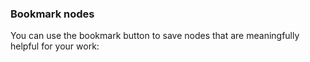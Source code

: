 ### Bookmark nodes
You can use the bookmark button to save nodes that are meaningfully helpful for your work: 
